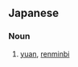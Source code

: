 ==Japanese==
{{ja-kanjitab|じん|みん|げん|yomi=on}}

===Noun===
{{ja-noun|じんみんげん}}

# [[yuan]], [[renminbi]] {{gloss|currency in China}}